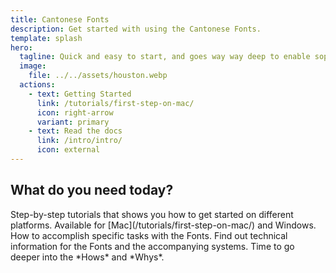 ```yaml
---
title: Cantonese Fonts
description: Get started with using the Cantonese Fonts.
template: splash
hero:
  tagline: Quick and easy to start, and goes way way deep to enable sophisticated projects.
  image:
    file: ../../assets/houston.webp
  actions:
    - text: Getting Started
      link: /tutorials/first-step-on-mac/
      icon: right-arrow
      variant: primary
    - text: Read the docs
      link: /intro/intro/
      icon: external
---
```



## What do you need today?

<CardGrid>
	<Card title="Tutorials" icon="add-document">
		Step-by-step tutorials that shows you how to get started on different platforms.  Available for [Mac](/tutorials/first-step-on-mac/) and Windows.
	</Card>
	<Card title="How To Guides" icon="pencil">
		How to accomplish specific tasks with the Fonts.
	</Card>
	<Card title="Reference" icon="open-book">
		Find out technical information for the Fonts and the accompanying systems.
	</Card>
	<Card title="Explanations" icon="setting">
		Time to go deeper into the *Hows* and *Whys*.
	</Card>
	
</CardGrid>
